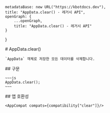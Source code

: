 
    metadataBase: new URL("https://kbotdocs.dev"),
    title: "AppData.clear() - 레거시 API",
    openGraph: {
        ...openGraph,
        title: "AppData.clear() - 레거시 API"
    }
}

<Section>
    # AppData.clear()

    `AppData` 객체로 저장한 모든 데이터를 삭제합니다.
</Section>
<Section>
    ## 구문

    ~~~js
    AppData.clear();
    ~~~
</Section>
<Section>
    ## 앱 호환성

    <AppCompat compats={compatibility["clear"]}/>
</Section>